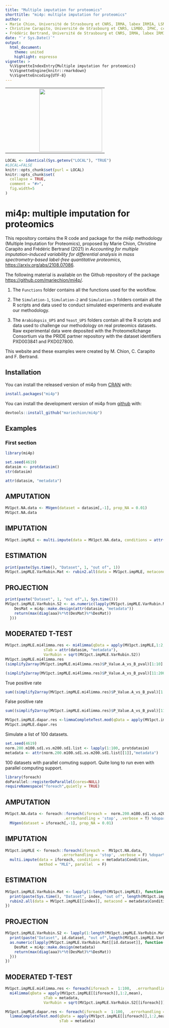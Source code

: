 ```yaml
---
title: "Multiple imputation for proteomics"
shorttitle: "mi4p: multiple imputation for proteomics"
author: 
- Marie Chion, Université de Strasbourg et CNRS, IRMA, labex IRMIA, LSMBO, IPHC, marie.chion@protonmail.fr
- Christine Carapito, Université de Strasbourg et CNRS, LSMBO, IPHC, ccarapito@unistra.fr
- Frédéric Bertrand, Université de Strasbourg et CNRS, IRMA, labex IRMIA, Université de technologie de Troyes, LIST3N, frederic.bertrand@utt.fr
date: "`r Sys.Date()`"
output:
  html_document:
    theme: united
    highlight: espresso
vignette: >
  %\VignetteIndexEntry{Multiple imputation for proteomics}
  %\VignetteEngine{knitr::rmarkdown}
  %\VignetteEncoding{UTF-8}
---
```


<table align="center">
        <tr>
            <td><img src="../man/figures/logo.png" align="center" width="200" style="margin:0 0 0 100px;"/></td>
        </tr>
</table>

```r
LOCAL <- identical(Sys.getenv("LOCAL"), "TRUE")
#LOCAL=FALSE
knitr::opts_chunk$set(purl = LOCAL)
knitr::opts_chunk$set(
  collapse = TRUE,
  comment = "#>",
  fig.width=5
)
```

# mi4p: multiple imputation for proteomics

This repository contains the R code and package for the _mi4p_ methodology (Multiple Imputation for Proteomics), proposed by Marie Chion, Christine Carapito and Frédéric Bertrand (2021) in *Accounting for multiple imputation-induced variability for differential analysis in mass spectrometry-based label-free quantitative proteomics*, [https://arxiv.org/abs/2108.07086](https://arxiv.org/abs/2108.07086). 

The following material is available on the Github repository of the package [https://github.com/mariechion/mi4p/](https://github.com/mariechion/mi4p/).

1. The `Functions` folder contains all the functions used for the workflow.  

2. The `Simulation-1`, `Simulation-2` and `Simulation-3` folders contain all the R scripts and data used to conduct simulated experiments and evaluate our methodology. 

3. The  `Arabidopsis_UPS` and `Yeast_UPS` folders contain all the R scripts and data used to challenge our methodology on real proteomics datasets. Raw experimental data were deposited with the ProteomeXchange Consortium via the PRIDE partner repository with the dataset identifiers PXD003841 and PXD027800.

<!--You can insert a graphic here, just modify that syntax  ![Example Graphs.](IntroPatterns_files/figure-html/Fresults-1.png) -->


This website and these examples were created by M. Chion, C. Carapito and F. Bertrand.

## Installation

You can install the released version of mi4p from [CRAN](https://CRAN.R-project.org) with:

```r
install.packages("mi4p")
```

You can install the development version of mi4p from [github](https://github.com) with:

```r
devtools::install_github("mariechion/mi4p")
```

## Examples

### First section

```r
library(mi4p)
```

```r
set.seed(4619)
datasim <- protdatasim()
str(datasim)
```

```r
attr(datasim, "metadata")
```

## AMPUTATION
<!-- Use `eval=LOCAL` to prevent testing too long computation during CRAN checks.-->
```r
MV1pct.NA.data <- MVgen(dataset = datasim[,-1], prop_NA = 0.01)
MV1pct.NA.data
```

## IMPUTATION
```r
MV1pct.impMLE <- multi.impute(data = MV1pct.NA.data, conditions = attr(datasim,"metadata")$Condition, method = "MLE", parallel = FALSE)
```

## ESTIMATION
```r
print(paste(Sys.time(), "Dataset", 1, "out of", 1))
MV1pct.impMLE.VarRubin.Mat <- rubin2.all(data = MV1pct.impMLE, metacond = attr(datasim, "metadata")$Condition) 
```

## PROJECTION
```r
print(paste("Dataset", 1, "out of",1, Sys.time()))
MV1pct.impMLE.VarRubin.S2 <- as.numeric(lapply(MV1pct.impMLE.VarRubin.Mat, function(aaa){
    DesMat = mi4p::make.design(attr(datasim, "metadata"))
    return(max(diag(aaa)%*%t(DesMat)%*%DesMat))
  }))
```

## MODERATED T-TEST
```r
MV1pct.impMLE.mi4limma.res <- mi4limma(qData = apply(MV1pct.impMLE,1:2,mean), 
                 sTab = attr(datasim, "metadata"), 
                 VarRubin = sqrt(MV1pct.impMLE.VarRubin.S2))
MV1pct.impMLE.mi4limma.res
(simplify2array(MV1pct.impMLE.mi4limma.res)$P_Value.A_vs_B_pval)[1:10]

(simplify2array(MV1pct.impMLE.mi4limma.res)$P_Value.A_vs_B_pval)[11:200]<=0.05
```

True positive rate
```r
sum((simplify2array(MV1pct.impMLE.mi4limma.res)$P_Value.A_vs_B_pval)[1:10]<=0.05)/10
```

False positive rate
```r
sum((simplify2array(MV1pct.impMLE.mi4limma.res)$P_Value.A_vs_B_pval)[11:200]<=0.05)/190
```


```r
MV1pct.impMLE.dapar.res <-limmaCompleteTest.mod(qData = apply(MV1pct.impMLE,1:2,mean), sTab = attr(datasim, "metadata"))
MV1pct.impMLE.dapar.res
```

Simulate a list of 100 datasets.
```r
set.seed(4619)
norm.200.m100.sd1.vs.m200.sd1.list <- lapply(1:100, protdatasim)
metadata <- attr(norm.200.m100.sd1.vs.m200.sd1.list[[1]],"metadata")
```

100 datasets with parallel comuting support. Quite long to run even with parallel computing support.
```r
library(foreach)
doParallel::registerDoParallel(cores=NULL)
requireNamespace("foreach",quietly = TRUE)
```

## AMPUTATION
```r
MV1pct.NA.data <- foreach::foreach(iforeach =  norm.200.m100.sd1.vs.m200.sd1.list,
                          .errorhandling = 'stop', .verbose = T) %dopar% 
  MVgen(dataset = iforeach[,-1], prop_NA = 0.01)
```

## IMPUTATION
```r
MV1pct.impMLE <- foreach::foreach(iforeach =  MV1pct.NA.data,
                         .errorhandling = 'stop', .verbose = F) %dopar% 
  multi.impute(data = iforeach, conditions = metadata$Condition, 
               method = "MLE", parallel  = F)
```

## ESTIMATION
```r
MV1pct.impMLE.VarRubin.Mat <- lapply(1:length(MV1pct.impMLE), function(index){
  print(paste(Sys.time(), "Dataset", index, "out of", length(MV1pct.impMLE)))
  rubin2.all(data = MV1pct.impMLE[[index]], metacond = metadata$Condition) 
})
```

## PROJECTION
```r
MV1pct.impMLE.VarRubin.S2 <- lapply(1:length(MV1pct.impMLE.VarRubin.Mat), function(id.dataset){
  print(paste("Dataset", id.dataset, "out of",length(MV1pct.impMLE.VarRubin.Mat), Sys.time()))
  as.numeric(lapply(MV1pct.impMLE.VarRubin.Mat[[id.dataset]], function(aaa){
    DesMat = mi4p::make.design(metadata)
    return(max(diag(aaa)%*%t(DesMat)%*%DesMat))
  }))
})
```

## MODERATED T-TEST
```r
MV1pct.impMLE.mi4limma.res <- foreach(iforeach =  1:100,  .errorhandling = 'stop', .verbose = T) %dopar%
  mi4limma(qData = apply(MV1pct.impMLE[[iforeach]],1:2,mean), 
                 sTab = metadata, 
                 VarRubin = sqrt(MV1pct.impMLE.VarRubin.S2[[iforeach]]))

MV1pct.impMLE.dapar.res <- foreach(iforeach =  1:100,  .errorhandling = 'stop', .verbose = T) %dopar%
  limmaCompleteTest.mod(qData = apply(MV1pct.impMLE[[iforeach]],1:2,mean), 
                        sTab = metadata)
```

